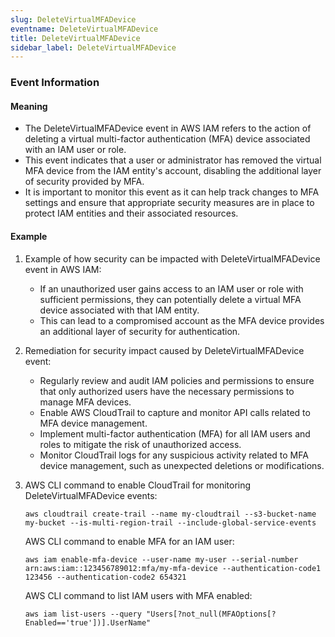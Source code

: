 ```yaml
--- 
slug: DeleteVirtualMFADevice
eventname: DeleteVirtualMFADevice
title: DeleteVirtualMFADevice
sidebar_label: DeleteVirtualMFADevice
---
```

                       
### Event Information

#### Meaning

- The DeleteVirtualMFADevice event in AWS IAM refers to the action of deleting a virtual multi-factor authentication (MFA) device associated with an IAM user or role.
- This event indicates that a user or administrator has removed the virtual MFA device from the IAM entity's account, disabling the additional layer of security provided by MFA.
- It is important to monitor this event as it can help track changes to MFA settings and ensure that appropriate security measures are in place to protect IAM entities and their associated resources.

#### Example

1. Example of how security can be impacted with DeleteVirtualMFADevice event in AWS IAM:
   - If an unauthorized user gains access to an IAM user or role with sufficient permissions, they can potentially delete a virtual MFA device associated with that IAM entity.
   - This can lead to a compromised account as the MFA device provides an additional layer of security for authentication.

2. Remediation for security impact caused by DeleteVirtualMFADevice event:
   - Regularly review and audit IAM policies and permissions to ensure that only authorized users have the necessary permissions to manage MFA devices.
   - Enable AWS CloudTrail to capture and monitor API calls related to MFA device management.
   - Implement multi-factor authentication (MFA) for all IAM users and roles to mitigate the risk of unauthorized access.
   - Monitor CloudTrail logs for any suspicious activity related to MFA device management, such as unexpected deletions or modifications.

3. AWS CLI command to enable CloudTrail for monitoring DeleteVirtualMFADevice events:
   ```
   aws cloudtrail create-trail --name my-cloudtrail --s3-bucket-name my-bucket --is-multi-region-trail --include-global-service-events
   ```

   AWS CLI command to enable MFA for an IAM user:
   ```
   aws iam enable-mfa-device --user-name my-user --serial-number arn:aws:iam::123456789012:mfa/my-mfa-device --authentication-code1 123456 --authentication-code2 654321
   ```

   AWS CLI command to list IAM users with MFA enabled:
   ```
   aws iam list-users --query "Users[?not_null(MFAOptions[?Enabled=='true'])].UserName"
   ```


 